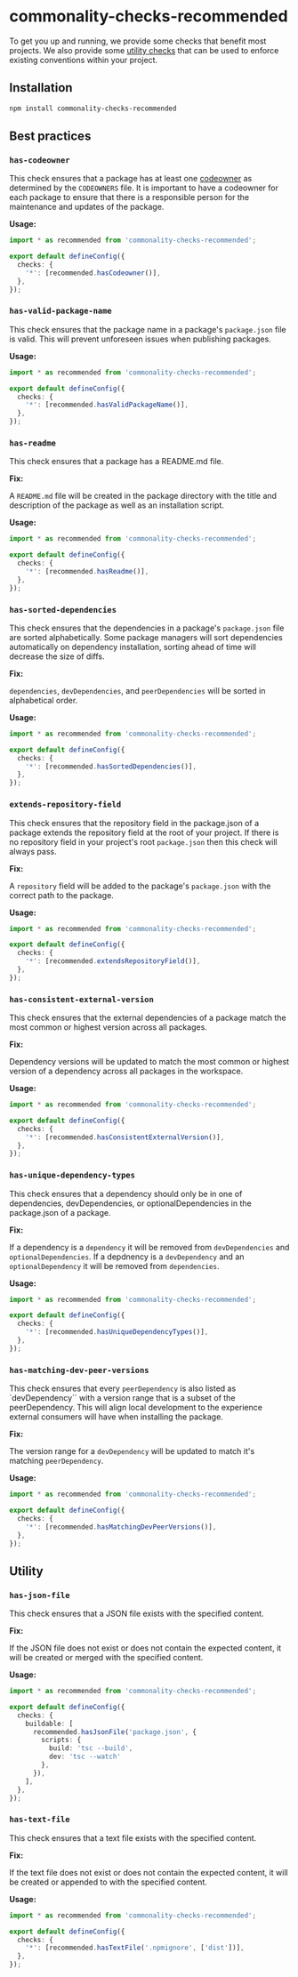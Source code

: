 # commonality-checks-recommended

To get you up and running, we provide some checks that benefit most projects. We also provide some [utility checks](#utility) that can be used to enforce existing conventions within your project.

## Installation

```sh npm2yarn copy
npm install commonality-checks-recommended
```

## Best practices

### `has-codeowner`

This check ensures that a package has at least one [codeowner](https://www.commonality.co/docs/codeowners) as determined by the `CODEOWNERS` file. It is important to have a codeowner for each package to ensure that there is a responsible person for the maintenance and updates of the package.

**Usage:**

```ts
import * as recommended from 'commonality-checks-recommended';

export default defineConfig({
  checks: {
    '*': [recommended.hasCodeowner()],
  },
});
```

### `has-valid-package-name`

This check ensures that the package name in a package's `package.json` file is valid. This will prevent unforeseen issues when publishing packages.

**Usage:**

```ts
import * as recommended from 'commonality-checks-recommended';

export default defineConfig({
  checks: {
    '*': [recommended.hasValidPackageName()],
  },
});
```

### `has-readme`

This check ensures that a package has a README.md file.

**Fix:**

A `README.md` file will be created in the package directory with the title and description of the package as well as an installation script.

**Usage:**

```ts
import * as recommended from 'commonality-checks-recommended';

export default defineConfig({
  checks: {
    '*': [recommended.hasReadme()],
  },
});
```

### `has-sorted-dependencies`

This check ensures that the dependencies in a package's `package.json` file are sorted alphabetically. Some package managers will sort dependencies automatically on dependency installation, sorting ahead of time will decrease the size of diffs.

**Fix:**

`dependencies`, `devDependencies`, and `peerDependencies` will be sorted in alphabetical order.

**Usage:**

```ts
import * as recommended from 'commonality-checks-recommended';

export default defineConfig({
  checks: {
    '*': [recommended.hasSortedDependencies()],
  },
});
```

### `extends-repository-field`

This check ensures that the repository field in the package.json of a package extends the repository field at the root of your project. If there is no repository field in your project's root `package.json` then this check will always pass.

**Fix:**

A `repository` field will be added to the package's `package.json` with the correct path to the package.

**Usage:**

```ts
import * as recommended from 'commonality-checks-recommended';

export default defineConfig({
  checks: {
    '*': [recommended.extendsRepositoryField()],
  },
});
```

### `has-consistent-external-version`

This check ensures that the external dependencies of a package match the most common or highest version across all packages.

**Fix:**

Dependency versions will be updated to match the most common or highest version of a dependency across all packages in the workspace.

**Usage:**

```ts
import * as recommended from 'commonality-checks-recommended';

export default defineConfig({
  checks: {
    '*': [recommended.hasConsistentExternalVersion()],
  },
});
```

### `has-unique-dependency-types`

This check ensures that a dependency should only be in one of dependencies, devDependencies, or optionalDependencies in the package.json of a package.

**Fix:**

If a dependency is a `dependency` it will be removed from `devDependencies` and `optionalDependencies`. If a depdnency is a `devDependency` and an `optionalDependency` it will be removed from `dependencies`.

**Usage:**

```ts
import * as recommended from 'commonality-checks-recommended';

export default defineConfig({
  checks: {
    '*': [recommended.hasUniqueDependencyTypes()],
  },
});
```

### `has-matching-dev-peer-versions`

This check ensures that every `peerDependency` is also listed as `devDependency`` with a version range that is a subset of the peerDependency. This will align local development to the experience external consumers will have when installing the package.

**Fix:**

The version range for a `devDependency` will be updated to match it's matching `peerDependency`.

**Usage:**

```ts
import * as recommended from 'commonality-checks-recommended';

export default defineConfig({
  checks: {
    '*': [recommended.hasMatchingDevPeerVersions()],
  },
});
```

## Utility

### `has-json-file`

This check ensures that a JSON file exists with the specified content.

**Fix:**

If the JSON file does not exist or does not contain the expected content, it will be created or merged with the specified content.

**Usage:**

```ts
import * as recommended from 'commonality-checks-recommended';

export default defineConfig({
  checks: {
    buildable: [
      recommended.hasJsonFile('package.json', {
        scripts: {
          build: 'tsc --build',
          dev: 'tsc --watch'
        },
      }),
    ],
  },
});
```

### `has-text-file`

This check ensures that a text file exists with the specified content.

**Fix:**

If the text file does not exist or does not contain the expected content, it will be created or appended to with the specified content.

**Usage:**

```ts
import * as recommended from 'commonality-checks-recommended';

export default defineConfig({
  checks: {
    '*': [recommended.hasTextFile('.npmignore', ['dist'])],
  },
});
```
